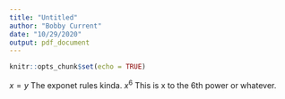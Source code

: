 ```yaml
---
title: "Untitled"
author: "Bobby Current"
date: "10/29/2020"
output: pdf_document
---
```


```r
knitr::opts_chunk$set(echo = TRUE)
```

$x = y$
 The exponet rules kinda. $x^6$ This is x to the 6th power or whatever.
 